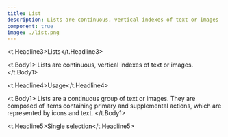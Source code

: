 ```yaml
---
title: List
description: Lists are continuous, vertical indexes of text or images
component: true
image: ./list.png
---
```



<t.Headline3>Lists</t.Headline3>

<t.Body1>
Lists are continuous, vertical indexes of text or images.
</t.Body1>

<t.Headline4>Usage</t.Headline4>

<t.Body1>
Lists are a continuous group of text or images. They are composed of items containing primary and supplemental actions, which are represented by icons and text.
</t.Body1>

<ListExample />

<t.Headline5>Single selection</t.Headline5>

<SingleSelectionExample />
